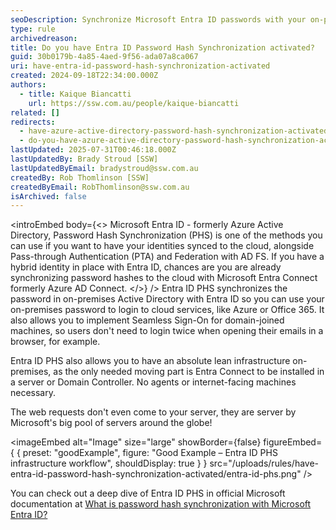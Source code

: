 ```yaml
---
seoDescription: Synchronize Microsoft Entra ID passwords with your on-premises AD to enable seamless login and access cloud services.
type: rule
archivedreason:
title: Do you have Entra ID Password Hash Synchronization activated?
guid: 30b0179b-4a85-4aed-9f56-ada07a8ca067
uri: have-entra-id-password-hash-synchronization-activated
created: 2024-09-18T22:34:00.000Z
authors:
  - title: Kaique Biancatti
    url: https://ssw.com.au/people/kaique-biancatti
related: []
redirects:
  - have-azure-active-directory-password-hash-synchronization-activated
  - do-you-have-azure-active-directory-password-hash-synchronization-activated
lastUpdated: 2025-07-31T00:46:18.000Z
lastUpdatedBy: Brady Stroud [SSW]
lastUpdatedByEmail: bradystroud@ssw.com.au
createdBy: Rob Thomlinson [SSW]
createdByEmail: RobThomlinson@ssw.com.au
isArchived: false
---
```


<introEmbed
  body={<>
Microsoft Entra ID - formerly Azure Active Directory, Password Hash Synchronization (PHS) is one of the methods you can use if you want to have your identities synced to the cloud, alongside Pass-through Authentication (PTA) and Federation with AD FS.
If you have a hybrid identity in place with Entra ID, chances are you are already synchronizing password hashes to the cloud with Microsoft Entra Connect formerly Azure AD Connect.
  </>}
/>
Entra ID PHS synchronizes the password in on-premises Active Directory with Entra ID so you can use your on-premises password to login to cloud services, like Azure or Office 365. It also allows you to implement Seamless Sign-On for domain-joined machines, so users don't need to login twice when opening their emails in a browser, for example.

Entra ID PHS also allows you to have an absolute lean infrastructure on-premises, as the only needed moving part is Entra Connect to be installed in a server or Domain Controller. No agents or internet-facing machines necessary.

The web requests don't even come to your server, they are server by Microsoft's big pool of servers around the globe!

<imageEmbed
  alt="Image"
  size="large"
  showBorder={false}
  figureEmbed={ {
    preset: "goodExample",
    figure: "Good Example – Entra ID PHS infrastructure workflow",
    shouldDisplay: true
  } }
  src="/uploads/rules/have-entra-id-password-hash-synchronization-activated/entra-id-phs.png"
/>

You can check out a deep dive of Entra ID PHS in official Microsoft documentation at [What is password hash synchronization with Microsoft Entra ID?](https://learn.microsoft.com/en-us/entra/identity/hybrid/connect/whatis-phs?WT.mc_id=ES-MVP-33518)
